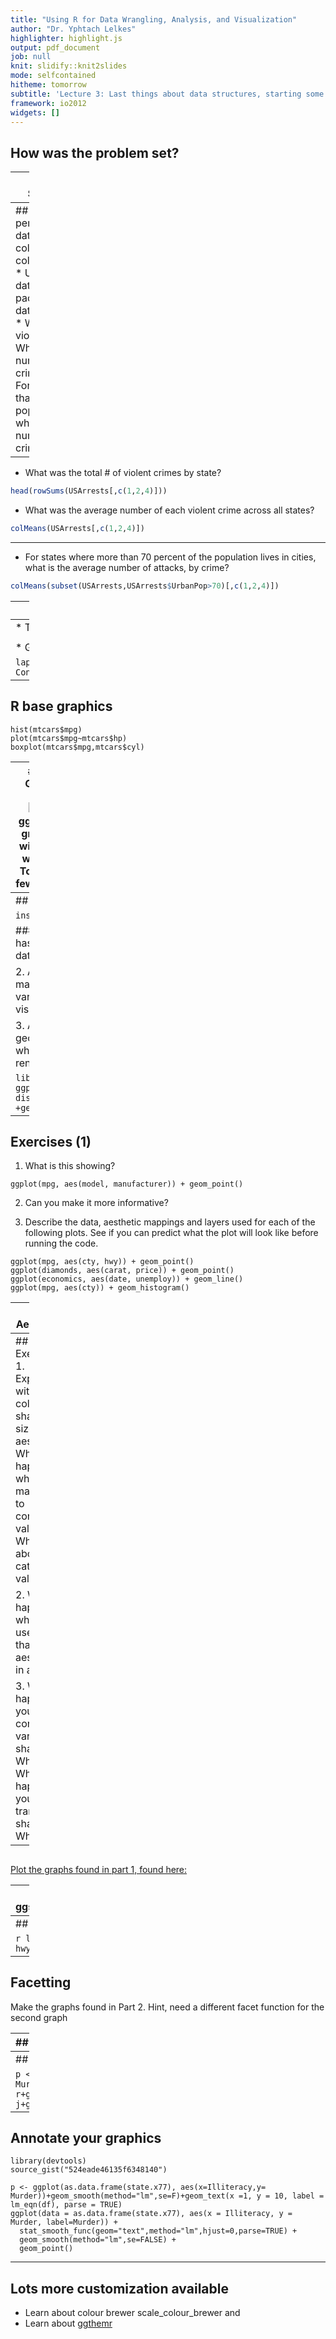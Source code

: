 ```yaml
---
title: "Using R for Data Wrangling, Analysis, and Visualization"
author: "Dr. Yphtach Lelkes"
highlighter: highlight.js
output: pdf_document
job: null
knit: slidify::knit2slides
mode: selfcontained
hitheme: tomorrow
subtitle: 'Lecture 3: Last things about data structures, starting some graphics'
framework: io2012
widgets: []
---
```

## How was the problem set?

---
## Today
1. Lists
2. Starting with graphs

---
## Various functions you perform on the entire dataset (or subsets)
* colSums(), rowSums(), colMeans(), rowMeans()
* Use the USArrests dataset in the datasets package data(datasets::USArrests). 
* What was the total # of violent crimes by state?
* What was the average number of each violent crime across all states?
* For states where more than 70 percent of the population lives in cities, what is the average number of attacks, by crime?

---
* What was the total # of violent crimes by state?
```r
head(rowSums(USArrests[,c(1,2,4)]))
```

* What was the average number of each violent crime across all states?
```r
colMeans(USArrests[,c(1,2,4)])
```

---

* For states where more than 70 percent of the population lives in cities, what is the average number of attacks, by crime?

```r
colMeans(subset(USArrests,USArrests$UrbanPop>70)[,c(1,2,4)])
```


---
## Lists

* A list is a type of object that can hold any other object
```
newlist <- list(mtcars,letters,6)
newlist[[2]]
```
* Index or subset within a list
```
newlist[[1]][,6]
```
* Will become much more useful down the road. 

---
* Try the following:
  * Run the following code:
  
  <sub>
  ```
 listexample <-  
 list(experiment1=data.frame(condition=c("Control","Treat"),score=rnorm(100)),
 experiment2=data.frame(condition=c("Control","Treat"),score=rnorm(100)),
 experiment3=data.frame(condition=c("Control","Treat"),score=rnorm(100)))
  ```
  </sub>
  
  * Generate the mean score for each dataset
  * When you're done try the following:
  
  ```
lapply(listexample,function(x)c(Treatment=mean(subset(x,condition=="Treat")$score),
Control=mean(subset(x,condition=="Control")$score)))
    ```

---
## R base graphics
```
hist(mtcars$mpg)
plot(mtcars$mpg~mtcars$hp)
boxplot(mtcars$mpg,mtcars$cyl)
```

---
## R base graphics
* Generally ugly
* Enter Hadley Wickham
* ![Hadley Wickham](http://www.statistics.rice.edu/uploadedImages/Faculty/hadley-rice%201.JPG)
* ggplot2: The grammar of graphics
* Easy to start with, but you can end up with complex figures. 
* Today will do part 1. In a few weeks we'll do part 2. 

---
## ggplot2

```
install.packages(ggplot2)
```

### Every ggplot2 object has three components
1. data,

2. A set of aesthetic mappings between variables in the data and visual properties, and

3. At least one geom, geometric object (or later), which describes how to render each observation.

```
library(ggplot2)
ggplot(mpg, aes(x = displ, y = hwy)) +geom_point()
```

---
## Exercises (1)
1. What is this showing? 
```
ggplot(mpg, aes(model, manufacturer)) + geom_point() 
```
2. Can you make it more informative?

3. Describe the data, aesthetic mappings and layers used for each of the following plots. See if you can predict what the plot will look like before running the code.

```
ggplot(mpg, aes(cty, hwy)) + geom_point()
ggplot(diamonds, aes(carat, price)) + geom_point()
ggplot(economics, aes(date, unemploy)) + geom_line()
ggplot(mpg, aes(cty)) + geom_histogram()
```

---
## Aesthetics

```
aes(displ, hwy, colour = class)
aes(displ, hwy, shape = drv)
aes(displ, hwy, size = cyl)
```

```
ggplot(mpg, aes(displ, cty)) + 
  geom_point()
ggplot(mpg, aes(displ, cty, colour = class)) + 
  geom_point()
ggplot(mpg, aes(displ, cty)) +  geom_point(color="blue")
```

---
## Exercises
1. Experiment with the colour, shape and size aesthetics. What happens when you map them to continuous values? What about categorical values? 

2. What happens when you use more than one aesthetic in a plot?

3. What happens if you map a continuous variable to shape? Why? What happens if you map trans to shape? Why?

---
##
[Plot the graphs found in part 1, found here:](https://github.com/ylelkes/R_wav/blob/master/Week2-a/makethesegraphs.pdf)

---
## Saving your graphs
* ggsave(filename="x.pdf",width=8,height=8)

* ggsave(filename="x.png",width=8,height=8)

* etc



---
## Facetting :Tables of graphics

```r
library(ggplot2)
ggplot(mpg, aes(displ, hwy)) + geom_point() +facet_wrap(~class)
```

---
## Facetting 
Make the graphs found in Part 2. Hint, need a different facet function for the second graph


---
## Plotting errors

* In most plots, we want to display uncertainty
* Here need to display a xmin and xmax OR a ymin and a ymax within the geom

```r
df <- data.frame(
  trt = factor(c(1, 1, 2, 2)), 
  resp = c(1, 5, 3, 4), 
  group = factor(c(1, 2, 1, 2)), 
  se = c(0.1, 0.3, 0.3, 0.2)
)
limits <- aes(ymax = resp + se, ymin=resp - se)

p <- ggplot(df, aes(colour=group, y=resp, x=trt))
p + geom_line(aes(group=group)) + geom_errorbar(limits, width=0.2)    
```

* Work on part 3 in the graphs section.

---
## Building a plot layer by layer

```
p <- ggplot(as.data.frame(state.x77), aes(Illiteracy, Murder))
p
r <- p+geom_point()
r
j <- r+geom_smooth(method="lm")
j
j+geom_text(aes(label=rownames(as.data.frame(state.x77))))
```

---
## Annotate your graphics

```
library(devtools)
source_gist("524eade46135f6348140")

p <- ggplot(as.data.frame(state.x77), aes(x=Illiteracy,y= Murder))+geom_smooth(method="lm",se=F)+geom_text(x =1, y = 10, label = lm_eqn(df), parse = TRUE)
ggplot(data = as.data.frame(state.x77), aes(x = Illiteracy, y = Murder, label=Murder)) +
  stat_smooth_func(geom="text",method="lm",hjust=0,parse=TRUE) +
  geom_smooth(method="lm",se=FALSE) +
  geom_point() 

```

---
## Lots more customization available

* Learn about colour brewer scale_colour_brewer and 
* Learn about [ggthemr](https://github.com/cttobin/ggthemr)





